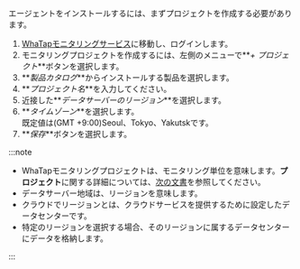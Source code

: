 エージェントをインストールするには、まずプロジェクトを作成する必要があります。

1. [WhaTapモニタリングサービス](https://service.whatap.io)に移動し、ログインします。
2. モニタリングプロジェクトを作成するには、左側のメニューで**_+ プロジェクト_**ボタンを選択します。
3. **_製品カタログ_**からインストールする製品を選択します。 
4. **_プロジェクト名_**を入力してください。 
5. 近接した**_データサーバーのリージョン_**を選択します。
6. **_タイムゾーン_**を選択します。<br/>既定値は(GMT +9:00)Seoul、Tokyo、Yakutskです。
7. **_保存_**ボタンを選択します。

:::note

- WhaTapモニタリングプロジェクトは、モニタリング単位を意味します。**プロジェクト**に関する詳細については、[次の文書](../project/project-manage)を参照してください。
- データサーバー地域は、リージョンを意味します。
- クラウドでリージョンとは、クラウドサービスを提供するために設定したデータセンターです。
- 特定のリージョンを選択する場合、そのリージョンに属するデータセンターにデータを格納します。

:::

